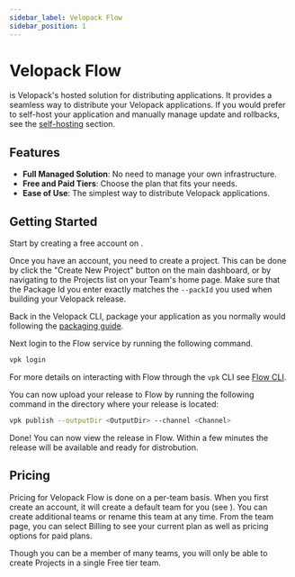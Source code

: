 ```yaml
---
sidebar_label: Velopack Flow
sidebar_position: 1
---
```


# Velopack Flow
<AppliesTo all />

<FlowLink text="Flow" /> is Velopack's hosted solution for distributing applications. It provides a seamless way to distribute your Velopack applications. If you would prefer to self-host your application and manually manage update and rollbacks, see the [self-hosting](self-hosting.mdx) section.

## Features

- **Full Managed Solution**: No need to manage your own infrastructure.
- **Free and Paid Tiers**: Choose the plan that fits your needs.
- **Ease of Use**: The simplest way to distribute Velopack applications.


## Getting Started

Start by creating a free account on <FlowLink />.

Once you have an account, you need to create a project. This can be done by click the "Create New Project" button on the main dashboard, or by navigating to the Projects list on your Team's home page.
Make sure that the Package Id you enter exactly matches the `--packId` you used when building your Velopack release. 

Back in the Velopack CLI, package your application as you normally would following the [packaging guide](../packaging/overview.mdx). 

Next login to the Flow service by running the following command.
```bash
vpk login
```
For more details on interacting with Flow through the `vpk` CLI see [Flow CLI](flow-cli.mdx).

You can now upload your release to Flow by running the following command in the directory where your release is located:
```bash
vpk publish --outputDir <OutputDir> --channel <Channel>
```

Done! You can now view the release in Flow. Within a few minutes the release will be available and ready for distrobution.

## Pricing

Pricing for Velopack Flow is done on a per-team basis. When you first create an account, it will create a default team for you (see <FlowLink suffix="teams" text="teams page" />). You can create additional teams or rename this team at any time. From the team page, you can select Billing to see your current plan as well as pricing options for paid plans.

Though you can be a member of many teams, you will only be able to create Projects in a single Free tier team.